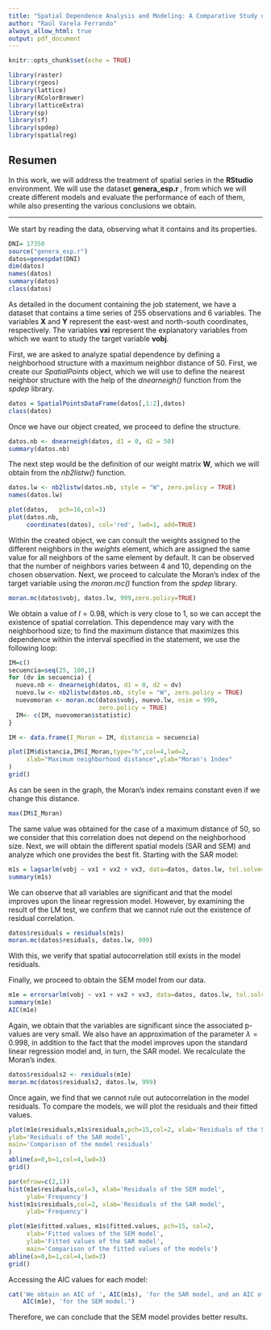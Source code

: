 ```yaml
---
title: "Spatial Dependence Analysis and Modeling: A Comparative Study of SAR and SEM Models"
author: "Raúl Varela Ferrando"
always_allow_html: true
output: pdf_document
---
```


<div class=text-justify>

```r
knitr::opts_chunk$set(echo = TRUE)
```

```r
library(raster)         
library(rgeos)
library(lattice)        
library(RColorBrewer) 
library(latticeExtra) 
library(sp)
library(sf)
library(spdep)
library(spatialreg)

```


## Resumen

<div class=text-justify>

In this work, we will address the treatment of spatial series in the **RStudio** environment. We will use the dataset **genera_esp.r** , from which we will create different models and evaluate the performance of each of them, while also presenting the various conclusions we obtain.

----------------------------------------

We start by reading the data, observing what it contains and its properties.

```r
DNI= 17350 
source("genera_esp.r") 
datos=genespdat(DNI) 
dim(datos) 
names(datos) 
summary(datos)
class(datos)
```

As detailed in the document containing the job statement, we have a dataset that contains a time series of 255 observations and 6 variables. The variables **X** and **Y** represent the east-west and north-south coordinates, respectively. The variables **vxi** represent the explanatory variables from which we want to study the target variable **vobj**.

First, we are asked to analyze spatial dependence by defining a neighborhood structure with a maximum neighbor distance of 50. First, we create our *SpatialPoints* object, which we will use to define the nearest neighbor structure with the help of the *dnearneigh()* function from the *spdep* library.

```r
datos = SpatialPointsDataFrame(datos[,1:2],datos)
class(datos)
```

Once we have our object created, we proceed to define the structure.

```r
datos.nb <- dnearneigh(datos, d1 = 0, d2 = 50)
summary(datos.nb)

```

The next step would be the definition of our weight matrix **W**, which we will obtain from the *nb2listw()* function. 

```r
datos.lw <- nb2listw(datos.nb, style = "W", zero.policy = TRUE)
names(datos.lw)

plot(datos,   pch=16,col=3)
plot(datos.nb, 
     coordinates(datos), col='red', lwd=1, add=TRUE)
```

Within the created object, we can consult the weights assigned to the different neighbors in the *weights* element, which are assigned the same value for all neighbors of the same element by default. It can be observed that the number of neighbors varies between 4 and 10, depending on the chosen observation. Next, we proceed to calculate the Moran's index of the target variable using the *moran.mc()* function from the *spdep* library.

```r
moran.mc(datos$vobj, datos.lw, 999,zero.policy=TRUE)
```

We obtain a value of $I=0.98$, which is very close to 1, so we can accept the existence of spatial correlation. This dependence may vary with the neighborhood size; to find the maximum distance that maximizes this dependence within the interval specified in the statement, we use the following loop:

```r
IM=c() 
secuencia=seq(25, 100,1)
for (dv in secuencia) {
  nuevo.nb <- dnearneigh(datos, d1 = 0, d2 = dv)
  nuevo.lw <- nb2listw(datos.nb, style = "W", zero.policy = TRUE)
  nuevomoran <- moran.mc(datos$vobj, nuevo.lw, nsim = 999,
                         zero.policy = TRUE)
  IM<- c(IM, nuevomoran$statistic)
}

IM <- data.frame(I_Moran = IM, distancia = secuencia)

plot(IM$distancia,IM$I_Moran,type="h",col=4,lwd=2,
     xlab="Maximum neighborhood distance",ylab="Moran's Index"
)
grid()
```

As can be seen in the graph, the Moran's index remains constant even if we change this distance.
```r
max(IM$I_Moran)
```

The same value was obtained for the case of a maximum distance of 50, so we consider that this correlation does not depend on the neighborhood size. Next, we will obtain the different spatial models (SAR and SEM) and analyze which one provides the best fit. Starting with the SAR model:

```r
m1s = lagsarlm(vobj ~ vx1 + vx2 + vx3, data=datos, datos.lw, tol.solve=1.0e-30) 
summary(m1s)
```

We can observe that all variables are significant and that the model improves upon the linear regression model. However, by examining the result of the LM test, we confirm that we cannot rule out the existence of residual correlation.

```r
datos$residuals = residuals(m1s)
moran.mc(datos$residuals, datos.lw, 999)
```

With this, we verify that spatial autocorrelation still exists in the model residuals.

Finally, we proceed to obtain the SEM model from our data.

```r
m1e = errorsarlm(vobj ~ vx1 + vx2 + vx3, data=datos, datos.lw, tol.solve=1.0e-30)
summary(m1e)
AIC(m1e)
```

Again, we obtain that the variables are significant since the associated p-values are very small. We also have an approximation of the parameter $\lambda=0.998$, in addition to the fact that the model improves upon the standard linear regression model and, in turn, the SAR model. We recalculate the Moran's index.

```r
datos$residuals2 <- residuals(m1e)
moran.mc(datos$residuals2, datos.lw, 999)
```

Once again, we find that we cannot rule out autocorrelation in the model residuals. To compare the models, we will plot the residuals and their fitted values.

```r
plot(m1e$residuals,m1s$residuals,pch=15,col=2, xlab='Residuals of the SEM model',
ylab='Residuals of the SAR model', 
main='Comparison of the model residuals'
)
abline(a=0,b=1,col=4,lwd=3)
grid()

par(mfrow=c(2,1))
hist(m1e$residuals,col=3, xlab='Residuals of the SEM model',
     ylab='Frequency')
hist(m1s$residuals,col=2, xlab='Residuals of the SAR model',
     ylab='Frequency')
```


```r
plot(m1e$fitted.values, m1s$fitted.values, pch=15, col=2, 
     xlab='Fitted values of the SEM model',
     ylab='Fitted values of the SAR model', 
     main='Comparison of the fitted values of the models')
abline(a=0,b=1,col=4,lwd=3)
grid()
```

Accessing the AIC values for each model:

```r
cat('We obtain an AIC of ', AIC(m1s), 'for the SAR model, and an AIC of ', 
    AIC(m1e), 'for the SEM model.')
```

Therefore, we can conclude that the SEM model provides better results.